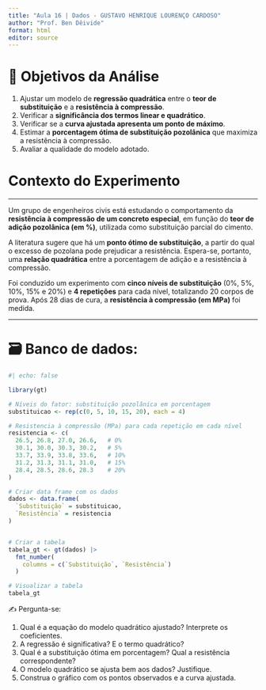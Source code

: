 ```yaml
---
title: "Aula 16 | Dados - GUSTAVO HENRIQUE LOURENÇO CARDOSO"
author: "Prof. Ben Dêivide"
format: html
editor: source
---
```


# 🎯 **Objetivos da Análise**

1. Ajustar um modelo de **regressão quadrática** entre o **teor de substituição** e a **resistência à compressão**.
2. Verificar a **significância dos termos linear e quadrático**.
3. Verificar se a **curva ajustada apresenta um ponto de máximo**.
4. Estimar a **porcentagem ótima de substituição pozolânica** que maximiza a resistência à compressão.
5. Avaliar a qualidade do modelo adotado.

# Contexto do Experimento

----

Um grupo de engenheiros civis está estudando o comportamento da **resistência à compressão de um concreto especial**, em função do **teor de adição pozolânica (em %)**, utilizada como substituição parcial do cimento.

A literatura sugere que há um **ponto ótimo de substituição**, a partir do qual o excesso de pozolana pode prejudicar a resistência. Espera-se, portanto, uma **relação quadrática** entre a porcentagem de adição e a resistência à compressão.

Foi conduzido um experimento com **cinco níveis de substituição** (0%, 5%, 10%, 15% e 20%) e **4 repetições** para cada nível, totalizando 20 corpos de prova. Após 28 dias de cura, a **resistência à compressão (em MPa)** foi medida.

----



#  🗃 Banco de dados:

```r
#| echo: false

library(gt)

# Níveis do fator: substituição pozolânica em porcentagem
substituicao <- rep(c(0, 5, 10, 15, 20), each = 4)

# Resistencia à compressão (MPa) para cada repetição em cada nível
resistencia <- c(
  26.5, 26.8, 27.0, 26.6,   # 0%
  30.1, 30.0, 30.3, 30.2,   # 5%
  33.7, 33.9, 33.8, 33.6,   # 10%
  31.2, 31.3, 31.1, 31.0,   # 15%
  28.4, 28.5, 28.6, 28.3    # 20%
)

# Criar data frame com os dados
dados <- data.frame(
  `Substituição` = substituicao,
  `Resistência` = resistencia
)


# Criar a tabela
tabela_gt <- gt(dados) |>
  fmt_number(
    columns = c(`Substituição`, `Resistência`)
  )

# Visualizar a tabela
tabela_gt
```

✍ Pergunta-se:

1. Qual é a equação do modelo quadrático ajustado? Interprete os coeficientes.
2. A regressão é significativa? E o termo quadrático?
3. Qual é a substituição ótima em porcentagem? Qual a resistência correspondente?
4. O modelo quadrático se ajusta bem aos dados? Justifique.
5. Construa o gráfico com os pontos observados e a curva ajustada.



